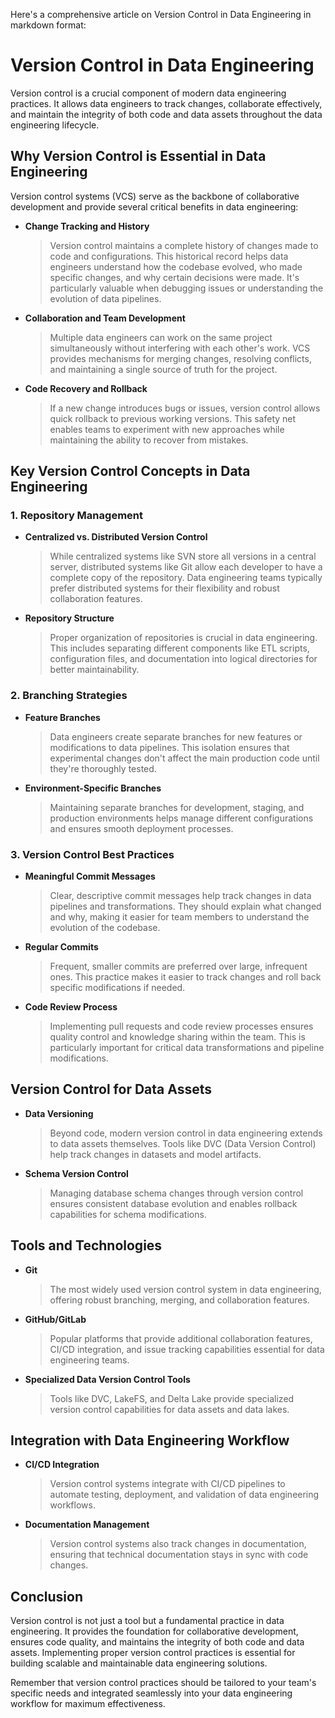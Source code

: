 Here's a comprehensive article on Version Control in Data Engineering in markdown format:

# Version Control in Data Engineering

Version control is a crucial component of modern data engineering practices. It allows data engineers to track changes, collaborate effectively, and maintain the integrity of both code and data assets throughout the data engineering lifecycle.

## Why Version Control is Essential in Data Engineering

Version control systems (VCS) serve as the backbone of collaborative development and provide several critical benefits in data engineering:

* **Change Tracking and History**
  > Version control maintains a complete history of changes made to code and configurations. This historical record helps data engineers understand how the codebase evolved, who made specific changes, and why certain decisions were made. It's particularly valuable when debugging issues or understanding the evolution of data pipelines.

* **Collaboration and Team Development**
  > Multiple data engineers can work on the same project simultaneously without interfering with each other's work. VCS provides mechanisms for merging changes, resolving conflicts, and maintaining a single source of truth for the project.

* **Code Recovery and Rollback**
  > If a new change introduces bugs or issues, version control allows quick rollback to previous working versions. This safety net enables teams to experiment with new approaches while maintaining the ability to recover from mistakes.

## Key Version Control Concepts in Data Engineering

### 1. Repository Management

* **Centralized vs. Distributed Version Control**
  > While centralized systems like SVN store all versions in a central server, distributed systems like Git allow each developer to have a complete copy of the repository. Data engineering teams typically prefer distributed systems for their flexibility and robust collaboration features.

* **Repository Structure**
  > Proper organization of repositories is crucial in data engineering. This includes separating different components like ETL scripts, configuration files, and documentation into logical directories for better maintainability.

### 2. Branching Strategies

* **Feature Branches**
  > Data engineers create separate branches for new features or modifications to data pipelines. This isolation ensures that experimental changes don't affect the main production code until they're thoroughly tested.

* **Environment-Specific Branches**
  > Maintaining separate branches for development, staging, and production environments helps manage different configurations and ensures smooth deployment processes.

### 3. Version Control Best Practices

* **Meaningful Commit Messages**
  > Clear, descriptive commit messages help track changes in data pipelines and transformations. They should explain what changed and why, making it easier for team members to understand the evolution of the codebase.

* **Regular Commits**
  > Frequent, smaller commits are preferred over large, infrequent ones. This practice makes it easier to track changes and roll back specific modifications if needed.

* **Code Review Process**
  > Implementing pull requests and code review processes ensures quality control and knowledge sharing within the team. This is particularly important for critical data transformations and pipeline modifications.

## Version Control for Data Assets

* **Data Versioning**
  > Beyond code, modern version control in data engineering extends to data assets themselves. Tools like DVC (Data Version Control) help track changes in datasets and model artifacts.

* **Schema Version Control**
  > Managing database schema changes through version control ensures consistent database evolution and enables rollback capabilities for schema modifications.

## Tools and Technologies

* **Git**
  > The most widely used version control system in data engineering, offering robust branching, merging, and collaboration features.

* **GitHub/GitLab**
  > Popular platforms that provide additional collaboration features, CI/CD integration, and issue tracking capabilities essential for data engineering teams.

* **Specialized Data Version Control Tools**
  > Tools like DVC, LakeFS, and Delta Lake provide specialized version control capabilities for data assets and data lakes.

## Integration with Data Engineering Workflow

* **CI/CD Integration**
  > Version control systems integrate with CI/CD pipelines to automate testing, deployment, and validation of data engineering workflows.

* **Documentation Management**
  > Version control systems also track changes in documentation, ensuring that technical documentation stays in sync with code changes.

## Conclusion

Version control is not just a tool but a fundamental practice in data engineering. It provides the foundation for collaborative development, ensures code quality, and maintains the integrity of both code and data assets. Implementing proper version control practices is essential for building scalable and maintainable data engineering solutions.

Remember that version control practices should be tailored to your team's specific needs and integrated seamlessly into your data engineering workflow for maximum effectiveness.